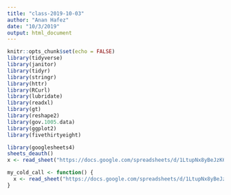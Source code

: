 ```yaml
---
title: "class-2019-10-03"
author: "Anan Hafez"
date: "10/3/2019"
output: html_document
---
```


```r
knitr::opts_chunk$set(echo = FALSE)
library(tidyverse)
library(janitor)
library(tidyr)
library(stringr)
library(httr)
library(RCurl)
library(lubridate)
library(readxl)
library(gt)
library(reshape2)
library(gov.1005.data)
library(ggplot2)
library(fivethirtyeight)
```

```r
library(googlesheets4)
sheets_deauth()
x <- read_sheet("https://docs.google.com/spreadsheets/d/1LtupNx8yBeJzK6UyGkZ5u-aUAPzU90K9C4r2RTJwWqg/edit#gid=2132522624")

my_cold_call <- function() {
  x <- read_sheet("https://docs.google.com/spreadsheets/d/1LtupNx8yBeJzK6UyGkZ5u-aUAPzU90K9C4r2RTJwWqg/edit#gid=2132522624") %>% select("Student") %>% sample_n(1) %>% pull("Student")
}
```

